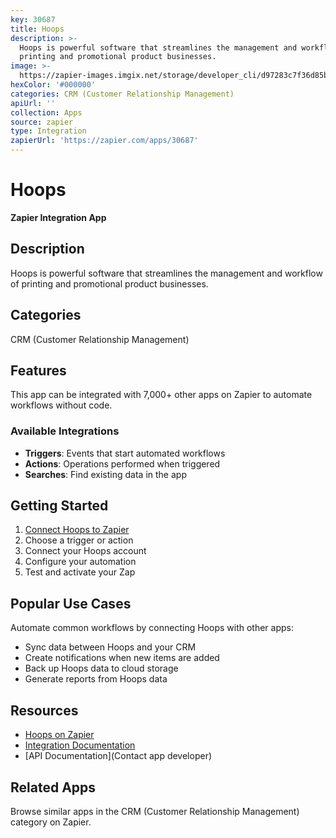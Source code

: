 ```yaml
---
key: 30687
title: Hoops
description: >-
  Hoops is powerful software that streamlines the management and workflow of
  printing and promotional product businesses.
image: >-
  https://zapier-images.imgix.net/storage/developer_cli/d97283c7f36d85bb4d0d3837710d3460_2.png?auto=format%2Ccompress&ixlib=python-3.0.0&q=50
hexColor: '#000000'
categories: CRM (Customer Relationship Management)
apiUrl: ''
collection: Apps
source: zapier
type: Integration
zapierUrl: 'https://zapier.com/apps/30687'
---
```

# Hoops

**Zapier Integration App**

## Description

Hoops is powerful software that streamlines the management and workflow of printing and promotional product businesses.

## Categories

CRM (Customer Relationship Management)

## Features

This app can be integrated with 7,000+ other apps on Zapier to automate workflows without code.

### Available Integrations

- **Triggers**: Events that start automated workflows
- **Actions**: Operations performed when triggered
- **Searches**: Find existing data in the app

## Getting Started

1. [Connect Hoops to Zapier](https://zapier.com/apps/30687)
2. Choose a trigger or action
3. Connect your Hoops account
4. Configure your automation
5. Test and activate your Zap

## Popular Use Cases

Automate common workflows by connecting Hoops with other apps:

- Sync data between Hoops and your CRM
- Create notifications when new items are added
- Back up Hoops data to cloud storage
- Generate reports from Hoops data

## Resources

- [Hoops on Zapier](https://zapier.com/apps/30687)
- [Integration Documentation](https://zapier.com/apps/30687/integrations)
- [API Documentation](Contact app developer)

## Related Apps

Browse similar apps in the CRM (Customer Relationship Management) category on Zapier.
